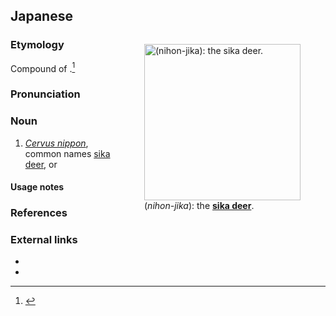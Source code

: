 ==Japanese==
<div style="float:right;">
[[File:C.n.centralis.jpg|thumb|250px|{{lang|ja|日本鹿}} (''nihon-jika''): the '''[[sika deer]]'''.]]
</div>
{{ja-kanjitab|に|ほん|しか|k3=じか}}

===Etymology===
Compound of {{compound|lang=ja|sort=にほんじか|日本|tr1=Nihon|t1=Japan|pos1=[[音読み|''on'yomi'']]|鹿|tr2=shika|t2=deer|pos2=[[訓読み|''kun'yomi'']]}}.<ref name="KDJ">{{R:Kokugo Dai Jiten}}</ref> {{rendaku2|sort=にほんじか|shika|jika}}

===Pronunciation===
{{ja-pron|にほんじか|acc=2|acc_ref=DJR}}

===Noun===
{{ja-noun|にほん-じか|ニホンジカ}}

# ''[[Cervus nippon]]'', common names [[sika deer]], {{vern|spotted deer}} or {{vern|Japanese deer}}

====Usage notes====
{{U:ja:biology|ニホンジカ}}

===References===
<references/>

===External links===
* {{pedia|lang=ja|ニホンジカ|日本鹿}}
* {{pedia|Sika deer|lang=en}}
